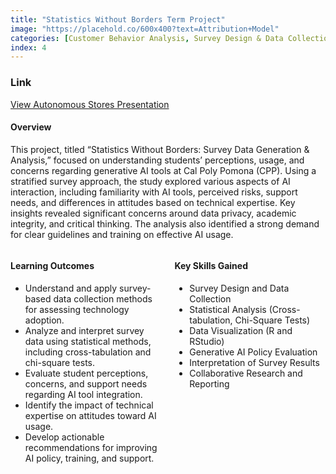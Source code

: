```yaml
---
title: "Statistics Without Borders Term Project"  
image: "https://placehold.co/600x400?text=Attribution+Model"
categories: [Customer Behavior Analysis, Survey Design & Data Collection, Attitude Measurement & Segmentation, Statistical Techniques, Risk & Concern Analysis, Practical Insights & Recommendations, Data-Driven Analysis & Quantitative Methods, Predictive Modeling & Forecasting, Visual Exploration & Interpretation, Segmentation & Comparative Analysis Insights & Recommendations Based on Analytics]
index: 4
---
```


### Link 
[View Autonomous Stores Presentation](https://github.com/your-username/your-repository-name/blob/main/images/6300%20Autonomous%20Stores%20presentation.pptx.pdf)

#### **Overview**  
This project, titled "Statistics Without Borders: Survey Data Generation & Analysis," focused on understanding students' perceptions, usage, and concerns regarding generative AI tools at Cal Poly Pomona (CPP). Using a stratified survey approach, the study explored various aspects of AI interaction, including familiarity with AI tools, perceived risks, support needs, and differences in attitudes based on technical expertise. Key insights revealed significant concerns around data privacy, academic integrity, and critical thinking. The analysis also identified a strong demand for clear guidelines and training on effective AI usage.

::: {.columns}
::: {.column width="50%"}
#### **Learning Outcomes**  
- Understand and apply survey-based data collection methods for assessing technology adoption.
- Analyze and interpret survey data using statistical methods, including cross-tabulation and chi-square tests.
- Evaluate student perceptions, concerns, and support needs regarding AI tool integration.
- Identify the impact of technical expertise on attitudes toward AI usage.
- Develop actionable recommendations for improving AI policy, training, and support.
:::
::: {.column width="50%"}
#### **Key Skills Gained**  
- Survey Design and Data Collection
- Statistical Analysis (Cross-tabulation, Chi-Square Tests)
- Data Visualization (R and RStudio)
- Generative AI Policy Evaluation
- Interpretation of Survey Results
- Collaborative Research and Reporting

:::
:::